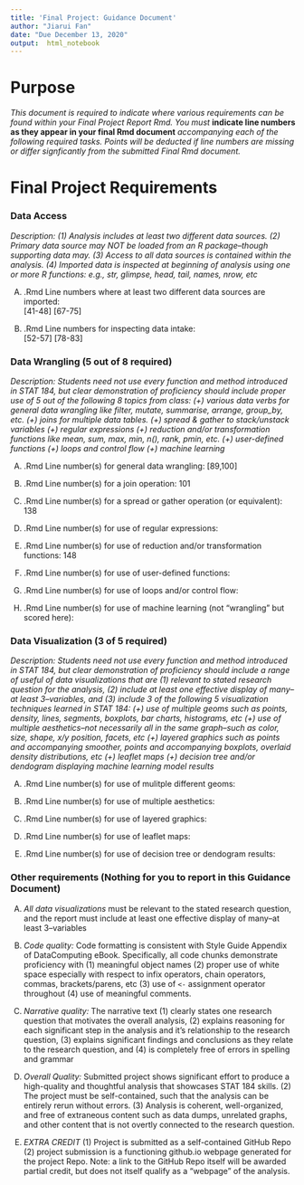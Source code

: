 ```yaml
---
title: 'Final Project: Guidance Document'
author: "Jiarui Fan"
date: "Due December 13, 2020"
output:  html_notebook
---
```


# Purpose

*This document is required to indicate where various requirements can be found within your Final Project Report Rmd.  You must* **indicate line numbers as they appear in your final Rmd document** *accompanying each of the following required tasks. Points will be deducted if line numbers are missing or differ signficantly from the submitted Final Rmd document.*  


# Final Project Requirements


### Data Access

*Description: (1) Analysis includes at least two different data sources. (2) Primary data source may NOT be loaded from an R package--though supporting data may. (3) Access to all data sources is contained within the analysis. (4) Imported data is inspected at beginning of analysis using one or more R functions: e.g., str, glimpse, head, tail, names, nrow, etc*

(A) .Rmd Line numbers where at least two different data sources are imported:  
[41-48] [67-75]

(B) .Rmd Line numbers for inspecting data intake:  
[52-57] [78-83]

### Data Wrangling (5 out of 8 required)

*Description: Students need not use every function and method introduced in STAT 184, but clear demonstration of proficiency should include proper use of 5 out of the following 8 topics from class: (+) various data verbs for general data wrangling like filter, mutate, summarise, arrange, group_by, etc. (+) joins for multiple data tables. (+) spread & gather to stack/unstack variables (+) regular expressions (+) reduction and/or transformation functions like mean, sum, max, min, n(), rank, pmin, etc. (+) user-defined functions (+) loops and control flow (+) machine learning*


(A) .Rmd Line number(s) for general data wrangling: 
[89,100]

(B) .Rmd Line number(s) for a join operation: 
101

(C) .Rmd Line number(s) for a spread or gather operation (or equivalent):
138

(D) .Rmd Line number(s) for use of regular expressions: 


(E) .Rmd Line number(s) for use of reduction and/or transformation functions: 
148

(F) .Rmd Line number(s) for use of user-defined functions: 


(G) .Rmd Line number(s) for use of loops and/or control flow: 


(H) .Rmd Line number(s) for use of machine learning (not "wrangling" but scored here): 



### Data Visualization (3 of 5 required)

*Description: Students need not use every function and method introduced in STAT 184, but clear demonstration of proficiency should include a range of useful of data visualizations that are (1) relevant to stated research question for the analysis, (2) include at least one effective display of many--at least 3--variables, and (3) include 3 of the following 5 visualization techniques learned in STAT 184: (+) use of multiple geoms such as points, density, lines, segments, boxplots, bar charts, histograms, etc (+) use of multiple aesthetics--not necessarily all in the same graph--such as color, size, shape, x/y position, facets, etc (+) layered graphics such as points and accompanying smoother, points and accompanying boxplots, overlaid density distributions, etc (+) leaflet maps (+) decision tree and/or dendogram displaying machine learning model results*


(A) .Rmd Line number(s) for use of mulitple different geoms:  

(B) .Rmd Line number(s) for use of multiple aesthetics:  

(C) .Rmd Line number(s) for use of layered graphics:  

(D) .Rmd Line number(s) for use of leaflet maps:  

(E) .Rmd Line number(s) for use of decision tree or dendogram results:    




### Other requirements (Nothing for you to report in this Guidance Document)

(A) *All data visualizations* must be relevant to the stated research question, and the report must include at least one effective display of many--at least 3--variables 

(B) *Code quality:* Code formatting is consistent with Style Guide Appendix of DataComputing eBook. Specifically, all code chunks demonstrate proficiency with (1) meaningful object names (2) proper use of white space especially with respect to infix operators, chain operators, commas, brackets/parens, etc (3) use of `<-` assignment operator throughout (4) use of meaningful comments.

(C) *Narrative quality:* The narrative text (1) clearly states one research question that motivates the overall analysis, (2) explains reasoning for each significant step in the analysis and it's relationship to the research question, (3) explains significant findings and conclusions as they relate to the research question, and (4) is completely free of errors in spelling and grammar

(D) *Overall Quality:* Submitted project shows significant effort to produce a high-quality and thoughtful analysis that showcases STAT 184 skills. (2) The project must be self-contained, such that the analysis can be entirely rerun without errors. (3) Analysis is coherent, well-organized, and free of extraneous content such as data dumps, unrelated graphs, and other content that is not overtly connected to the research question.

(E) *EXTRA CREDIT* (1) Project is submitted as a self-contained GitHub Repo (2) project submission is a functioning github.io webpage generated for the project Repo. Note: a link to the GitHub Repo itself will be awarded partial credit, but does not itself qualify as a "webpage" of the analysis.



